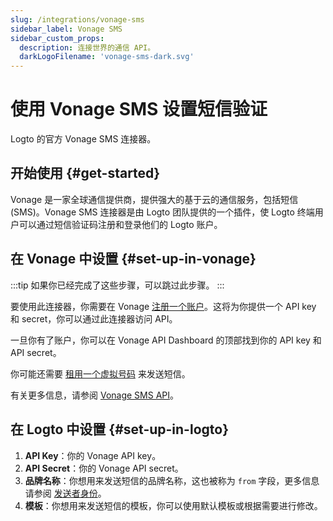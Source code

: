 ```yaml
---
slug: /integrations/vonage-sms
sidebar_label: Vonage SMS
sidebar_custom_props:
  description: 连接世界的通信 API。
  darkLogoFilename: 'vonage-sms-dark.svg'
---
```



# 使用 Vonage SMS 设置短信验证

Logto 的官方 Vonage SMS 连接器。

<GuideTip />

## 开始使用 \{#get-started}

Vonage 是一家全球通信提供商，提供强大的基于云的通信服务，包括短信 (SMS)。Vonage SMS 连接器是由 Logto 团队提供的一个插件，使 Logto 终端用户可以通过短信验证码注册和登录他们的 Logto 账户。

## 在 Vonage 中设置 \{#set-up-in-vonage}

:::tip
如果你已经完成了这些步骤，可以跳过此步骤。
:::

要使用此连接器，你需要在 Vonage [注册一个账户](https://developer.vonage.com/en/account/guides/dashboard-management#create-and-configure-a-vonage-account)。这将为你提供一个 API key 和 secret，你可以通过此连接器访问 API。

一旦你有了账户，你可以在 Vonage API Dashboard 的顶部找到你的 API key 和 API secret。

你可能还需要 [租用一个虚拟号码](https://developer.vonage.com/en/numbers/guides/number-management#rent-a-virtual-number) 来发送短信。

有关更多信息，请参阅 [Vonage SMS API](https://developer.vonage.com/en/messaging/sms/overview)。

## 在 Logto 中设置 \{#set-up-in-logto}

1. **API Key**：你的 Vonage API key。
2. **API Secret**：你的 Vonage API secret。
3. **品牌名称**：你想用来发送短信的品牌名称，这也被称为 `from` 字段，更多信息请参阅 [发送者身份](https://developer.vonage.com/en/messaging/sms/guides/custom-sender-id)。
4. **模板**：你想用来发送短信的模板，你可以使用默认模板或根据需要进行修改。